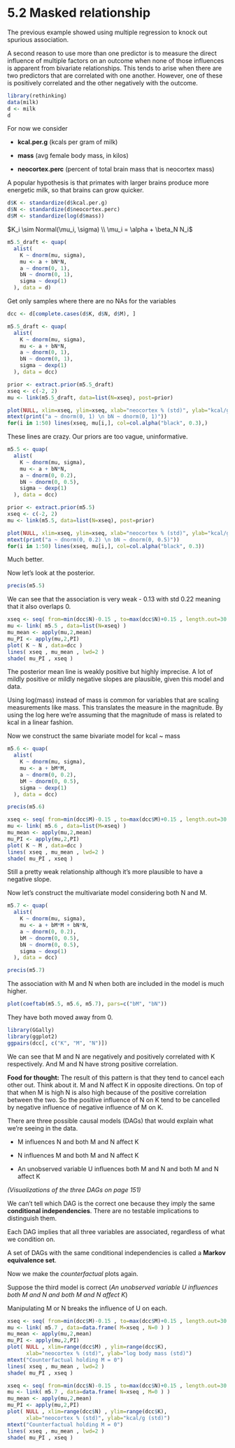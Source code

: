 # 5.2 Masked relationship

The previous example showed using multiple regression to knock out spurious association.

A second reason to use more than one predictor is to measure the direct influence of multiple factors on an outcome when none of those influences is apparent from bivariate relationships. This tends to arise when there are two predictors that are correlated with one another. However, one of these is positively correlated and the other negatively with the outcome.

```r
library(rethinking)
data(milk)
d <- milk
d
```

For now we consider

-   **kcal.per.g** (kcals per gram of milk)

-   **mass** (avg female body mass, in kilos)

-   **neocortex.perc** (percent of total brain mass that is neocortex mass)

A popular hypothesis is that primates with larger brains produce more energetic milk, so that brains can grow quicker.

```r
d$K <- standardize(d$kcal.per.g)
d$N <- standardize(d$neocortex.perc)
d$M <- standardize(log(d$mass))
```

$K_i \sim Normal(\mu_i, \sigma) \\
\mu_i = \alpha + \beta_N N_i$

```r
m5.5_draft <- quap(
  alist(
    K ~ dnorm(mu, sigma),
    mu <- a + bN*N,
    a ~ dnorm(0, 1),
    bN ~ dnorm(0, 1),
    sigma ~ dexp(1)
  ), data = d)
```

Get only samples where there are no NAs for the variables

```r
dcc <- d[complete.cases(d$K, d$N, d$M), ]
```

```r
m5.5_draft <- quap(
  alist(
    K ~ dnorm(mu, sigma),
    mu <- a + bN*N,
    a ~ dnorm(0, 1),
    bN ~ dnorm(0, 1),
    sigma ~ dexp(1)
  ), data = dcc)
```

```r
prior <- extract.prior(m5.5_draft)
xseq <- c(-2, 2)
mu <- link(m5.5_draft, data=list(N=xseq), post=prior)
```

```r
plot(NULL, xlim=xseq, ylim=xseq, xlab="neocortex % (std)", ylab="kcal/g (std)")
mtext(print("a ~ dnorm(0, 1) \n bN ~ dnorm(0, 1)"))
for(i in 1:50) lines(xseq, mu[i,], col=col.alpha("black", 0.3),)
```

These lines are crazy. Our priors are too vague, uninformative.

```r
m5.5 <- quap(
  alist(
    K ~ dnorm(mu, sigma),
    mu <- a + bN*N,
    a ~ dnorm(0, 0.2),
    bN ~ dnorm(0, 0.5),
    sigma ~ dexp(1)
  ), data = dcc)

prior <- extract.prior(m5.5)
xseq <- c(-2, 2)
mu <- link(m5.5, data=list(N=xseq), post=prior)

plot(NULL, xlim=xseq, ylim=xseq, xlab="neocortex % (std)", ylab="kcal/g (std)")
mtext(print("a ~ dnorm(0, 0.2) \n bN ~ dnorm(0, 0.5)"))
for(i in 1:50) lines(xseq, mu[i,], col=col.alpha("black", 0.3))
```

Much better.

Now let's look at the posterior.

```r
precis(m5.5)
```

We can see that the association is very weak - 0.13 with std 0.22 meaning that it also overlaps 0.

```r
xseq <- seq( from=min(dcc$N)-0.15 , to=max(dcc$N)+0.15 , length.out=30 )
mu <- link( m5.5 , data=list(N=xseq) )
mu_mean <- apply(mu,2,mean)
mu_PI <- apply(mu,2,PI)
plot( K ~ N , data=dcc )
lines( xseq , mu_mean , lwd=2 )
shade( mu_PI , xseq )
```

The posterior mean line is weakly positive but highly imprecise. A lot of mildly positive or mildly negative slopes are plausible, given this model and data.

Using log(mass) instead of mass is common for variables that are scaling measurements like mass. This translates the measure in the magnitude. By using the log here we're assuming that the magnitude of mass is related to kcal in a linear fashion.

Now we construct the same bivariate model for kcal \~ mass

```r
m5.6 <- quap(
  alist(
    K ~ dnorm(mu, sigma),
    mu <- a + bM*M,
    a ~ dnorm(0, 0.2),
    bM ~ dnorm(0, 0.5),
    sigma ~ dexp(1)
  ), data = dcc)
```

```r
precis(m5.6)
```

```r
xseq <- seq( from=min(dcc$M)-0.15 , to=max(dcc$M)+0.15 , length.out=30 )
mu <- link( m5.6 , data=list(M=xseq) )
mu_mean <- apply(mu,2,mean)
mu_PI <- apply(mu,2,PI)
plot( K ~ M , data=dcc )
lines( xseq , mu_mean , lwd=2 )
shade( mu_PI , xseq )
```

Still a pretty weak relationship although it's more plausible to have a negative slope.

Now let's construct the multivariate model considering both N and M.

```r
m5.7 <- quap(
  alist(
    K ~ dnorm(mu, sigma),
    mu <- a + bM*M + bN*N,
    a ~ dnorm(0, 0.2),
    bM ~ dnorm(0, 0.5),
    bN ~ dnorm(0, 0.5),
    sigma ~ dexp(1)
  ), data = dcc)
```

```r
precis(m5.7)
```

The association with M and N when both are included in the model is much higher.

```r
plot(coeftab(m5.5, m5.6, m5.7), pars=c("bM", "bN"))
```

They have both moved away from 0.

```r
library(GGally)
library(ggplot2)
ggpairs(dcc[, c("K", "M", "N")])
```

We can see that M and N are negatively and positively correlated with K respectively. And M and N have strong positive correlation.

**Food for thought:** The result of this pattern is that they tend to cancel each other out. Think about it. M and N affect K in opposite directions. On top of that when M is high N is also high because of the positive correlation between the two. So the positive influence of N on K tend to be cancelled by negative influence of negative influence of M on K.

There are three possible causal models (DAGs) that would explain what we're seeing in the data.

-   M influences N and both M and N affect K

-   N influences M and both M and N affect K

-   An unobserved variable U influences both M and N and both M and N affect K

*(Visualizations of the three DAGs on page 151)*

We can't tell which DAG is the correct one because they imply the same **conditional independencies**. There are no testable implications to distinguish them.

Each DAG implies that all three variables are associated, regardless of what we condition on.

A set of DAGs with the same conditional independencies is called a **Markov equivalence set**.

Now we make the *counterfactual* plots again.

Suppose the third model is correct (*An unobserved variable U influences both M and N and both M and N affect K*)

Manipulating M or N breaks the influence of U on each.

```r
xseq <- seq( from=min(dcc$M)-0.15 , to=max(dcc$M)+0.15 , length.out=30 )
mu <- link( m5.7 , data=data.frame( M=xseq , N=0 ) )
mu_mean <- apply(mu,2,mean)
mu_PI <- apply(mu,2,PI)
plot( NULL , xlim=range(dcc$M) , ylim=range(dcc$K),
      xlab="neocortex % (std)", ylab="log body mass (std)")
mtext("Counterfactual holding M = 0")
lines( xseq , mu_mean , lwd=2 )
shade( mu_PI , xseq )
```

```r
xseq <- seq( from=min(dcc$N)-0.15 , to=max(dcc$N)+0.15 , length.out=30 )
mu <- link( m5.7 , data=data.frame( N=xseq , M=0 ) )
mu_mean <- apply(mu,2,mean)
mu_PI <- apply(mu,2,PI)
plot( NULL , xlim=range(dcc$N) , ylim=range(dcc$K),
      xlab="neocortex % (std)", ylab="kcal/g (std)")
mtext("Counterfactual holding M = 0")
lines( xseq , mu_mean , lwd=2 )
shade( mu_PI , xseq )
```

